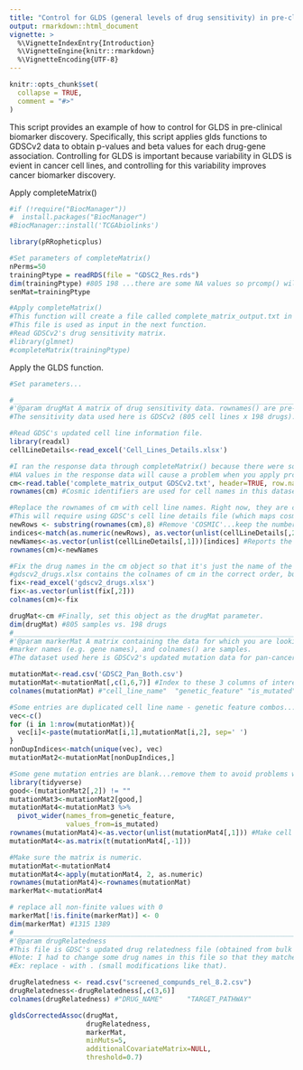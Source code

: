 ```yaml
---
title: "Control for GLDS (general levels of drug sensitivity) in pre-clinical samples for biomarker discovery"
output: rmarkdown::html_document
vignette: >
  %\VignetteIndexEntry{Introduction}
  %\VignetteEngine{knitr::rmarkdown}
  %\VignetteEncoding{UTF-8}
---
```


```r
knitr::opts_chunk$set(
  collapse = TRUE,
  comment = "#>"
)
```

This script provides an example of how to control for GLDS in pre-clinical biomarker discovery. 
Specifically, this script applies glds functions to GDSCv2 data to obtain p-values and beta values for each drug-gene association. 
Controlling for GLDS is important because variability in GLDS is evient in cancer cell lines, and controlling for this variability improves cancer biomarker discovery.

Apply completeMatrix()
```r
#if (!require("BiocManager"))
#  install.packages("BiocManager")
#BiocManager::install('TCGAbiolinks')

library(pRRopheticplus)

#Set parameters of completeMatrix()
nPerms=50
trainingPtype = readRDS(file = "GDSC2_Res.rds")
dim(trainingPtype) #805 198 ...there are some NA values so prcomp() will complain when you apply the GLDS function.
senMat=trainingPtype

#Apply completeMatrix()
#This function will create a file called complete_matrix_output.txt in your working directory.
#This file is used as input in the next function.
#Read GDSCv2's drug sensitivity matrix.
#library(glmnet)
#completeMatrix(trainingPtype)
```

Apply the GLDS function.
```r

#Set parameters...

#_______________________________________________________________________________________________________________________________________________________________
#'@param drugMat A matrix of drug sensitivity data. rownames() are pre-clinical samples, and colnames() are drug names.
#The sensitivity data used here is GDSCv2 (805 cell lines x 198 drugs).

#Read GDSC's updated cell line information file.
library(readxl)
cellLineDetails<-read_excel('Cell_Lines_Details.xlsx')

#I ran the response data through completeMatrix() because there were some NA values.
#NA values in the response data will cause a problem when you apply prcomp().
cm<-read.table('complete_matrix_output GDSCv2.txt', header=TRUE, row.names=1) #Now, there are no NA values.
rownames(cm) #Cosmic identifiers are used for cell names in this dataset...this will cause a problem later when matching cell lines between sensitivity and mutation data.

#Replace the rownames of cm with cell line names. Right now, they are cosmic ids.
#This will require using GDSC's cell line details file (which maps cosmic ids to cell line names).
newRows <- substring(rownames(cm),8) #Remove 'COSMIC'...keep the numbers after COSMIC.
indices<-match(as.numeric(newRows), as.vector(unlist(cellLineDetails[,2]))) #Refer to the cell line details file to make this replacement.
newNames<-as.vector(unlist(cellLineDetails[,1]))[indices] #Reports the corresponding cell line names
rownames(cm)<-newNames

#Fix the drug names in the cm object so that it's just the name of the drug (remove those extra numbers/identifiers at the end).
#gdscv2_drugs.xlsx contains the colnames of cm in the correct order, but with the extra identifiers removed.
fix<-read_excel('gdscv2_drugs.xlsx')
fix<-as.vector(unlist(fix[,2]))
colnames(cm)<-fix

drugMat<-cm #Finally, set this object as the drugMat parameter. 
dim(drugMat) #805 samples vs. 198 drugs
#_______________________________________________________________________________________________________________________________________________________________
#'@param markerMat A matrix containing the data for which you are looking for an association with drug sensitivity (e.g. a matrix of somatic mutation data). rownames() are 
#marker names (e.g. gene names), and colnames() are samples.
#The dataset used here is GDSCv2's updated mutation data for pan-cancer. It includes both CNV and coding variant.

mutationMat<-read.csv('GDSC2_Pan_Both.csv')
mutationMat<-mutationMat[,c(1,6,7)] #Index to these 3 columns of interest.
colnames(mutationMat) #"cell_line_name"  "genetic_feature" "is_mutated" 

#Some entries are duplicated cell line name - genetic feature combos...remove them to avoid problems with pivot_wider().
vec<-c()
for (i in 1:nrow(mutationMat)){
  vec[i]<-paste(mutationMat[i,1],mutationMat[i,2], sep=' ')
}
nonDupIndices<-match(unique(vec), vec)
mutationMat2<-mutationMat[nonDupIndices,]

#Some gene mutation entries are blank...remove them to avoid problems with pivot_wider().
library(tidyverse)
good<-(mutationMat2[,2]) != ""
mutationMat3<-mutationMat2[good,]
mutationMat4<-mutationMat3 %>%
  pivot_wider(names_from=genetic_feature,
              values_from=is_mutated)
rownames(mutationMat4)<-as.vector(unlist(mutationMat4[,1])) #Make cell lines the rownames...right now they are column 1.
mutationMat4<-as.matrix(t(mutationMat4[,-1]))

#Make sure the matrix is numeric.
mutationMat<-mutationMat4
mutationMat4<-apply(mutationMat4, 2, as.numeric)
rownames(mutationMat4)<-rownames(mutationMat)
markerMat<-mutationMat4

# replace all non-finite values with 0
markerMat[!is.finite(markerMat)] <- 0
dim(markerMat) #1315 1389
#_______________________________________________________________________________________________________________________________________________________________
#'@param drugRelatedness 
#This file is GDSC's updated drug relatedness file (obtained from bulk data download/all compounds screened/compounds-annotation).
#Note: I had to change some drug names in this file so that they matched colnames of cm.
#Ex: replace - with . (small modifications like that).

drugRelatedness <- read.csv("screened_compunds_rel_8.2.csv")
drugRelatedness<-drugRelatedness[,c(3,6)]
colnames(drugRelatedness) #"DRUG_NAME"      "TARGET_PATHWAY"

gldsCorrectedAssoc(drugMat,
                   drugRelatedness,
                   markerMat,
                   minMuts=5,
                   additionalCovariateMatrix=NULL,
                   threshold=0.7)
```
